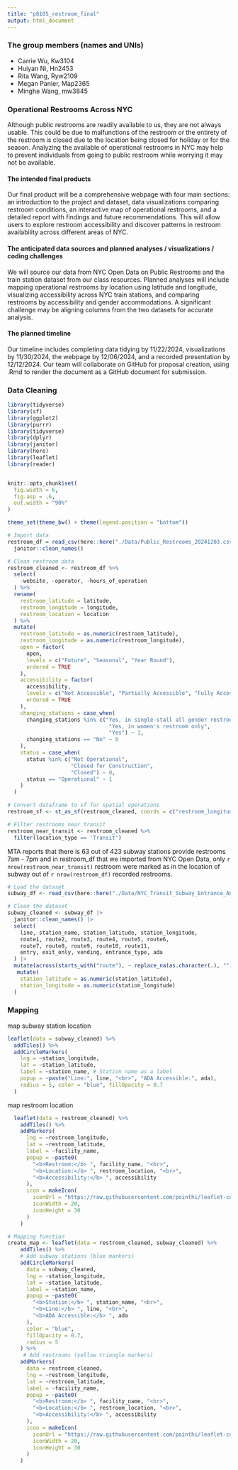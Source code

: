 ```yaml
---
title: "p8105_restroom_final"
output: html_document
---
```

### The group members (names and UNIs) 

* Carrie Wu, Kw3104
* Huiyan Ni, Hn2453
* Rita Wang, Ryw2109
* Megan Panier, Map2365
* Minghe Wang, mw3845

### Operational Restrooms Across NYC
Although public restrooms are readily available to us, they are not always usable. This could be due to malfunctions of the restroom or the entirety of the restroom is closed due to the location being closed for holiday or for the season. Analyzing the available of operational restrooms in NYC may help to prevent individuals from going to public restroom while worrying it may not be available.

#### The intended final products 
Our final product will be a comprehensive webpage with four main sections: an introduction to the project and dataset, data visualizations comparing restroom conditions, an interactive map of operational restrooms, and a detailed report with findings and future recommendations. This will allow users to explore restroom accessibility and discover patterns in restroom availability across different areas of NYC. 

#### The anticipated data sources and planned analyses / visualizations / coding challenges
We will source our data from NYC Open Data on Public Restrooms and the train station dataset from our class resources. Planned analyses will include mapping operational restrooms by location using latitude and longitude, visualizing accessibility across NYC train stations, and comparing restrooms by accessibility and gender accommodations. A significant challenge may be aligning columns from the two datasets for accurate analysis.

#### The planned timeline 
Our timeline includes completing data tidying by 11/22/2024, visualizations by 11/30/2024, the webpage by 12/06/2024, and a recorded presentation by 12/12/2024. Our team will collaborate on GitHub for proposal creation, using .Rmd to render the document as a GitHub document for submission.

### Data Cleaning

```r
library(tidyverse)
library(sf)
library(ggplot2)
library(purrr)
library(tidyverse)
library(dplyr)
library(janitor)
library(here)
library(leaflet)
library(reader)


knitr::opts_chunk$set(
  fig.width = 6,
  fig.asp = .6,
  out.width = "90%"
)

theme_set(theme_bw() + theme(legend.position = "bottom"))
```

```r
# Import data
restroom_df = read_csv(here::here("./Data/Public_Restrooms_20241203.csv")) %>%
  janitor::clean_names()

# Clean restroom data
restroom_cleaned <- restroom_df %>% 
  select(
    -website, -operator, -hours_of_operation
  ) %>% 
  rename(
    restroom_latitude = latitude,
    restroom_longitude = longitude,
    restroom_location = location
  ) %>% 
  mutate(
    restroom_latitude = as.numeric(restroom_latitude),
    restroom_longitude = as.numeric(restroom_longitude),
    open = factor(
      open,
      levels = c("Future", "Seasonal", "Year Round"),
      ordered = TRUE
    ),
    accessibility = factor(
      accessibility,
      levels = c("Not Accessible", "Partially Accessible", "Fully Accessible"),
      ordered = TRUE
    ),
    changing_stations = case_when(
      changing_stations %in% c("Yes, in single-stall all gender restroom only",
                                "Yes, in women's restroom only",
                                "Yes") ~ 1,
      changing_stations == "No" ~ 0
    ),
    status = case_when(
      status %in% c("Not Operational",
                    "Closed for Construction",
                    "Closed") ~ 0,
      status == "Operational" ~ 1
    )
  )

# Convert dataframe to sf for spatial operations
restroom_sf <- st_as_sf(restroom_cleaned, coords = c("restroom_longitude", "restroom_latitude"), crs = 4326)

# Filter restrooms near transit
restroom_near_transit <- restroom_cleaned %>% 
  filter(location_type == 'Transit')
```

MTA reports that there is 63 out of 423 subway stations provide restrooms 7am - 7pm and in restroom_df that we imported from NYC Open Data, only `r nrow(restroom_near_transit)` restroom were marked as in the location of subway out of `r nrow(restroom_df)` recorded restrooms.


```r
# Load the dataset
subway_df <- read_csv(here::here("./Data/NYC_Transit_Subway_Entrance_And_Exit_Data.csv"))

# Clean the dataset
subway_cleaned <- subway_df |>
  janitor::clean_names() |> 
  select(
    line, station_name, station_latitude, station_longitude, 
    route1, route2, route3, route4, route5, route6, 
    route7, route8, route9, route10, route11, 
    entry, exit_only, vending, entrance_type, ada
  ) |> 
  mutate(across(starts_with("route"), ~ replace_na(as.character(.), ""))) |>
   mutate(
    station_latitude = as.numeric(station_latitude),
    station_longitude = as.numeric(station_longitude)
  )
```


### Mapping 
map subway station location
```r
leaflet(data = subway_cleaned) %>%
  addTiles() %>% 
  addCircleMarkers(
    lng = ~station_longitude, 
    lat = ~station_latitude, 
    label = ~station_name, # Station name as a label
    popup = ~paste("Line:", line, "<br>", "ADA Accessible:", ada), 
    radius = 5, color = "blue", fillOpacity = 0.7
  )
```

map restroom location
```r
  leaflet(data = restroom_cleaned) %>%
    addTiles() %>% 
    addMarkers(
      lng = ~restroom_longitude,
      lat = ~restroom_latitude,
      label = ~facility_name,
      popup = ~paste0(
        "<b>Restroom:</b> ", facility_name, "<br>",
        "<b>Location:</b> ", restroom_location, "<br>",
        "<b>Accessibility:</b> ", accessibility
      ),
      icon = makeIcon(
        iconUrl = "https://raw.githubusercontent.com/pointhi/leaflet-color-markers/master/img/marker-icon-yellow.png",
        iconWidth = 20,
        iconHeight = 30
      )
    )
```

```r
# Mapping function
create_map <- leaflet(data = restroom_cleaned, subway_cleaned) %>%
    addTiles() %>% 
    # Add subway stations (blue markers)
    addCircleMarkers(
      data = subway_cleaned,
      lng = ~station_longitude,
      lat = ~station_latitude,
      label = ~station_name,
      popup = ~paste0(
        "<b>Station:</b> ", station_name, "<br>",
        "<b>Line:</b> ", line, "<br>",
        "<b>ADA Accessible:</b> ", ada
      ),
      color = "blue",
      fillOpacity = 0.7,
      radius = 5
    ) %>% 
     # Add restrooms (yellow triangle markers)
    addMarkers(
      data = restroom_cleaned,
      lng = ~restroom_longitude,
      lat = ~restroom_latitude,
      label = ~facility_name,
      popup = ~paste0(
        "<b>Restroom:</b> ", facility_name, "<br>",
        "<b>Location:</b> ", restroom_location, "<br>",
        "<b>Accessibility:</b> ", accessibility
      ),
      icon = makeIcon(
        iconUrl = "https://raw.githubusercontent.com/pointhi/leaflet-color-markers/master/img/marker-icon-yellow.png",
        iconWidth = 20,
        iconHeight = 30
      )
    )

```

